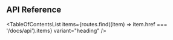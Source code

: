
<Head>
  <title>API Reference - Material React Table V1 Docs</title>
</Head>

## API Reference

<TableOfContentsList
  items={routes.find((item) => item.href === '/docs/api').items}
  variant="heading"
/>
